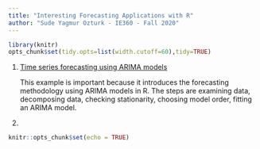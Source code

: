 ```yaml
---
title: "Interesting Forecasting Applications with R"
author: "Sude Yagmur Ozturk - IE360 - Fall 2020"
---
```

```r
library(knitr)
opts_chunk$set(tidy.opts=list(width.cutoff=60),tidy=TRUE)
```

1. [Time series forecasting using ARIMA models](https://blogs.oracle.com/datascience/introduction-to-forecasting-with-arima-in-r)

    This example is important because it introduces the forecasting methodology using ARIMA models in R. The steps are examining data, decomposing data, checking stationarity, choosing model order, fitting an ARIMA model.

2.
```r
knitr::opts_chunk$set(echo = TRUE)
```

